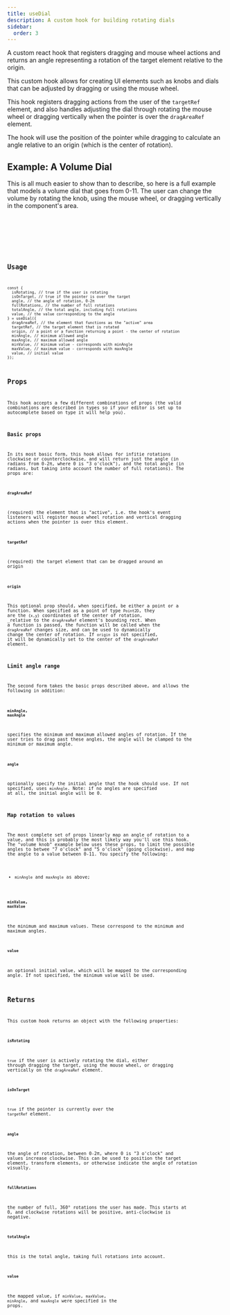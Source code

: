 ```yaml
---
title: useDial
description: A custom hook for building rotating dials
sidebar:
  order: 3
---
```



A custom react hook that registers dragging and mouse wheel actions and returns an angle representing
a rotation of the target element relative to the origin.

This custom hook allows for creating UI elements such as knobs and dials that can be adjusted by dragging
or using the mouse wheel.

This hook registers dragging actions from the user of the `targetRef` element, and also handles adjusting
the dial through rotating the mouse wheel or dragging vertically when the pointer is over the `dragAreaRef` element.

The hook will use the position of the pointer while dragging to calculate an angle relative to an origin
(which is the center of rotation).

## Example: A Volume Dial

This is all much easier to show than to describe, so here is a full example that models a volume
dial that goes from 0-11. The user can change the volume by rotating the knob, using the mouse wheel,
or dragging vertically in the component's area.

<Tabs>
  <TabItem label="Demo">
    <VolumeDial client:load />
  </TabItem>
  <TabItem label="VolumeDial component">
    <Code code={VolumeDialCode} lang="tsx" title="VolumeDial.tsx" mark={{ range: "24-29" }} />
  </TabItem>
  <TabItem label="VolumeDialTicks component">
    <Code code={VolumeDialTicksCode} lang="tsx" title="VolumeDialTicks.tsx" />
  </TabItem>
</Tabs>

## Usage

```tsx
const {
  isRotating, // true if the user is rotating
  isOnTarget, // true if the pointer is over the target
  angle, // the angle of rotation, 0-2π
  fullRotations, // the number of full rotations
  totalAngle, // the total angle, including full rotations
  value, // the value corresponding to the angle
} = useDial({
  dragAreaRef, // the element that functions as the "active" area
  targetRef, // the target element that is rotated
  origin, // a point or a function returning a point - the center of rotation
  minAngle, // minimum allowed angle
  maxAngle, // maximum allowed angle
  minValue, // minimum value - corresponds with minAngle
  maxValue, // maximum value - corresponds with maxAngle
  value, // initial value
});
```

## Props

This hook accepts a few different combinations of props (the valid combinations are described in types
so if your editor is set up to autocomplete based on type it will help you).

### Basic props

In its most basic form, this hook allows for infitie rotations clockwise or counterclockwise, and will
return just the angle (in radians from 0-2π, where 0 is "3 o'clock"), and the total angle (in radians,
but taking into account the number of full rotations). The props are:

#### `dragAreaRef`

(required) the element that is "active", i.e. the hook's event listeners will register
mouse wheel rotation and vertical dragging actions when the pointer is over this element.

#### `targetRef`

(required) the target element that can be dragged around an origin

#### `origin`

This optional prop should, when specified, be either a point or a function. When
specified as a point of type `Point2D`, they are the `{x,y}` coordinates of the center of
rotation, \_relative to the `dragAreaRef` element's bounding rect.
When a function is passed, the function will be called when the `dragAreaRef` changes size,
and can be used to dynamically change the center of rotation.
If `origin` is not specified, it will be dynamically set to the center of the `dragAreaRef`
element.

### Limit angle range

The second form takes the basic props described above, and allows the following in addition:

#### `minAngle`, `maxAngle`

specifies the minimum and maximum allowed angles of rotation. If the user tries to drag past
these angles, the angle will be clamped to the minimum or maximum angle.

#### `angle`

optionally specify the initial angle that the hook should use. If not specified,
uses `minAngle`. Note: if no angles are specified at all, the initial angle will be 0.

### Map rotation to values

The most complete set of props linearly map an angle of rotation to a value, and this is probably
the most likely way you'll use this hook. The "volume knob" example below uses these props, to
limit the possible angles to betwee "7 o'clock" and "5 o'clock" (going clockwise), and map the
angle to a value between 0-11. You specify the following:

- `minAngle` and `maxAngle` as above;

#### `minValue`, `maxValue`

the minimum and maximum values. These correspond to the minimum and maximum angles.

#### `value`

an optional initial value, which will be mapped to the corresponding angle. If not
specified, the minimum value will be used.

## Returns

This custom hook returns an object with the following properties:

#### `isRotating`

`true` if the user is actively rotating the dial, either through dragging the
target, using the mouse wheel, or dragging vertically on the `dragAreaRef` element.

#### `isOnTarget`

`true` if the pointer is currently over the `targetRef` element.

#### `angle`

the angle of rotation, between 0-2π, where 0 is "3 o'clock" and values increase
clockwise. This can be used to position the target element, transform elements, or otherwise
indicate the angle of rotation visually.

#### `fullRotations`

the number of full, 360° rotations the user has made. This starts at 0,
and clockwise rotations will be positive, anti-clockwise is negative.

#### `totalAngle`

this is the total angle, taking full rotations into account.

#### `value`

the mapped value, if `minValue`, `maxValue`, `minAngle`, and `maxAngle` were specified
in the props.
